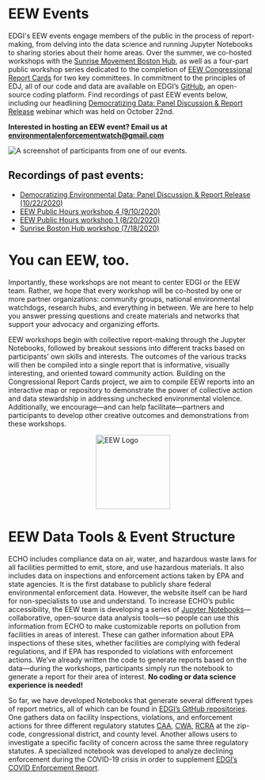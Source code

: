 

<Layout pageTitle="Events" sidebarLinks={LearnPageSidebarLinks} activeHeaderLink="Learn">

# EEW Events

EDGI's EEW events engage members of the public in the process of report-making, from delving into the data science and running Jupyter Notebooks to sharing stories about their home areas. Over the summer, we co-hosted workshops with the [Sunrise Movement Boston Hub](http://www.facebook.com/SunriseBoston/), as well as a four-part public workshop series dedicated to the completion of [EEW Congressional Report Cards](https://www.environmentalenforcementwatch.org/reports) for two key committees. In commitment to the principles of EDJ, all of our code and data are available on EDGI’s [GitHub](https://github.com/edgi-govdata-archiving/ECHO-Cross-Program), an open-source coding platform. Find recordings of past EEW events below, including our headlining [Democratizing Data: Panel Discussion & Report Release](https://youtu.be/9Ot7uFA4ucQ) webinar which was held on October 22nd.

**Interested in hosting an EEW event? Email us at environmentalenforcementwatch@gmail.com**

<img src={VideoThumbnail} alt='A screenshot of participants from one of our events.' />

## Recordings of past events:
* [Democratizing Environmental Data: Panel Discussion & Report Release (10/22/2020)](https://youtu.be/9Ot7uFA4ucQ)
* [EEW Public Hours workshop 4 (9/10/2020)](https://www.youtube.com/watch?v=dUV3NweSWTs&list=PLtsP3g9LafVv78TIa42xr591-4CfKMYQO&index=21&t=212s)
* [EEW Public Hours workshop 1 (8/20/2020)](https://www.youtube.com/watch?v=Gp1aDeXMays&list=PLtsP3g9LafVv78TIa42xr591-4CfKMYQO&index=31)
* [Sunrise Boston Hub workshop (7/18/2020)](https://www.youtube.com/watch?v=rCs35rmDo9c&list=PLtsP3g9LafVv78TIa42xr591-4CfKMYQO&index=49&t=1678s)

# You can EEW, too.
Importantly, these workshops are not meant to center EDGI or the EEW team. Rather, we hope that every workshop will be co-hosted by one or more partner organizations: community groups, national environmental watchdogs, research hubs, and everything in between. We are here to help you answer pressing questions and create materials and networks that support your advocacy and organizing efforts.

EEW workshops begin with collective report-making through the Jupyter Notebooks, followed by breakout sessions into different tracks based on participants’ own skills and interests. The outcomes of the various tracks will then be compiled into a single report that is informative, visually interesting, and oriented toward community action. Building on the Congressional Report Cards project, we aim to compile EEW reports into an interactive map or repository to demonstrate the power of collective action and data stewardship in addressing unchecked environmental violence. Additionally, we encourage—and can help facilitate—partners and participants to develop other creative outcomes and demonstrations from these workshops.

<TabTracks items={TabGallery.gallery}></TabTracks>

<img src={EEWLogo} alt='EEW Logo' style='display:block;margin-left:auto;margin-right:auto;width:150px;'/>

# EEW Data Tools & Event Structure
ECHO includes compliance data on air, water, and hazardous waste laws for all facilities permitted to emit, store, and use hazardous materials. It also includes data on inspections and enforcement actions taken by EPA and state agencies. It is the first database to publicly share federal environmental enforcement data. However, the website itself can be hard for non-specialists to use and understand. To increase ECHO’s public accessibility, the EEW team is developing a series of [Jupyter Notebooks](https://docs.google.com/document/d/1fAWoUbsISSV-tFZvASbTDE6KRl6Hkeu4p-N2jpQFmt0/edit)—collaborative, open-source data analysis tools—so people can use this information from ECHO to make customizable reports on pollution from facilities in areas of interest. 
These can gather information about EPA inspections of these sites, whether facilities are complying with federal regulations, and if EPA has responded to violations with enforcement actions. We’ve already written the code to generate reports based on the data—during the workshops, participants simply run the notebook to generate a report for their area of interest. **No coding or data science experience is needed!**

So far, we have developed Notebooks that generate several different types of report metrics, all of which can be found in [EDGI’s GitHub repositories](https://github.com/edgi-govdata-archiving/ECHO-Cross-Program). One gathers data on facility inspections, violations, and enforcement actions for three different regulatory statutes [CAA](https://www.epa.gov/laws-regulations/summary-clean-air-act), [CWA](https://www.epa.gov/laws-regulations/summary-clean-water-act), [RCRA](https://www.epa.gov/laws-regulations/summary-resource-conservation-and-recovery-act) at the zip-code, congressional district, and county level. Another allows users to investigate a specific facility of concern across the same three regulatory statutes. A specialized notebook was developed to analyze declining enforcement during the COVID-19 crisis in order to supplement [EDGI’s COVID Enforcement Report](https://envirodatagov.org/more-permission-to-pollute-the-decline-of-epa-enforcement-and-industry-compliance-during-covid/).

</Layout>
